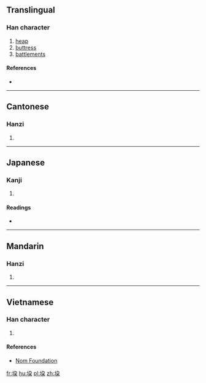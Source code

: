 ==Translingual==

===Han character===
{{Han char|rn=32|rad=土|as=06|sn=9|four=|canj=GNSD|ids=⿰土朶}}

# [[heap]]
# [[buttress]]
# [[battlement]]s

====References====
* {{Han ref|kx=0228.090|dkj=05049|dj=0464.070|hdz=10441.010|uh=579C|ud=22428}}

----

==Cantonese==

===Hanzi===
{{yue-hanzi|jyut=[[do2]]|y=do2}}

# {{defn|lang=yue|sort=土06}}

----

==Japanese==

===Kanji===
{{ja-kanji|grade=|rs=土06}}

# {{defn|lang=ja|sort=土06}}

====Readings====
* {{ja-readings|on=[[だ]] (da)|kun=[[つみかされる]] (tsumikasareru)}}

----

==Mandarin==

===Hanzi===
{{cmn-hanzi|pin=[[duǒ]] ([[duo3]])|wg=to<sup>3</sup>}}

# {{defn|lang=cmn|sort=土06}}

----

==Vietnamese==

===Han character===
{{vi-hantu|[[đoá]]|rs=土06}}

# {{defn|lang=vi|sort=土06}}

====References====
*[http://nomfoundation.org/common/nom_details.php?codepoint=579c Nom Foundation]

[[fr:垜]]
[[hu:垜]]
[[pl:垜]]
[[zh:垜]]
